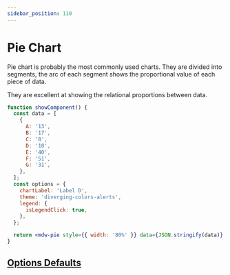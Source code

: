 ```yaml
---
sidebar_position: 110
---
```


# Pie Chart

Pie chart is probably the most commonly used charts. They are divided into segments, the arc of each segment shows the proportional value of each piece of data.

They are excellent at showing the relational proportions between data.

```jsx live
function showComponent() {
  const data = [
    {
      A: '13',
      B: '17',
      C: '8',
      D: '10',
      E: '40',
      F: '51',
      G: '31',
    },
  ];
  const options = {
    chartLabel: 'Label D',
    theme: 'diverging-colors-alerts',
    legend: {
      isLegendClick: true,
    },
  };

  return <mdw-pie style={{ width: '80%' }} data={JSON.stringify(data)} options={JSON.stringify(options)}></mdw-pie>;
}
```

## [Options Defaults](doughnut#options-defaults)
